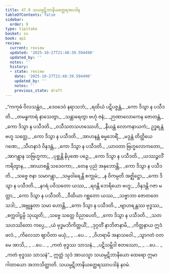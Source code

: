 ```yaml
---
title: 47.9 သယမ္ပဋိဘာနိယတ္ထေရအပဒါန
tableOfContents: false
sidebar:
  order: 9
type: tipitaka
basket: su
book: ap1
review:
  current: review
  updated: '2025-10-27T21:48:39.594490'
  updated_by: ''
  notes: ''
  history:
  - state: review
    date: '2025-10-27T21:48:39.594490'
    updated_by: ''
    notes: ''
    previous_state: draft
---
```



<ReviewStatus review={frontmatter.review} showDetails={true} />

<HypothesisAnnotation frontmatter={frontmatter} />

<DynamicBreadcrumb />

<Division number="45" book="ap1" e="ch" v="20" p="432">

<Paragraph number="6030" type="verses" book="ap1">
_“ကကုဓံ ဝိလသန္တံဝ,_  
_ဒေဝဒေဝံ နရာသဘံ;_  
_ရထိယံ ပဋိပဇ္ဇန္တံ,_  
_ကော ဒိသွာ န ပသီဒတိ._  

</Paragraph>

</Division>
<Division number="46" book="ap1" e="ch" v="20" p="433">

<Paragraph number="6031" type="verses" book="ap1">
_တမန္ဓကာရံ နာသေတွာ,_  
_သန္တာရေတွာ ဗဟုံ ဇနံ;_  
_ဉာဏာလောကေန ဇောတန္တံ,_  
_ကော ဒိသွာ န ပသီဒတိ._  

</Paragraph>

</Division>
<Division number="47" book="ap1" e="ch" v="20" p="433">

<Paragraph number="6032" type="verses" book="ap1">
_ဝသီသတသဟဿေဟိ,_  
_နီယန္တံ လောကနာယကံ;_  
ဥဒ္ဓရန္တံ ဗဟူ သတ္တေ,_  
_ကော ဒိသွာ န ပသီဒတိ._  

</Paragraph>

</Division>
<Division number="48" book="ap1" e="ch" v="20" p="433">

<Paragraph number="6033" type="verses" book="ap1">
_အာဟနန္တံ ဓမ္မဘေရိံ,_  
_မဒ္ဒန္တံ တိတ္ထိယေ ဂဏေ;_  
_သီဟနာဒံ ဝိနဒန္တံ,_  
_ကော ဒိသွာ န ပသီဒတိ._  

</Paragraph>

</Division>
<Division number="49" book="ap1" e="ch" v="20" p="433">

<Paragraph number="6034" type="verses" book="ap1">
_ယာဝတာ ဗြဟ္မလောကတော,_  
_အာဂန္တွာန သဗြဟ္မကာ;_  
_ပုစ္ဆန္တိ နိပုဏေ ပဉှေ,_  
_ကော ဒိသွာ န ပသီဒတိ._  

</Paragraph>

</Division>
<Division number="50" book="ap1" e="ch" v="20" p="433">

<Paragraph number="6035" type="verses" book="ap1">
_ယဿဉ္ဇလိံ ကရိတွာန,_  
_အာယာစန္တိ သဒေဝကာ;_  
_တေန ပုညံ အနုဘောန္တိ,_  
_ကော ဒိသွာ န ပသီဒတိ._  

</Paragraph>

</Division>
<Division number="51" book="ap1" e="ch" v="20" p="433">

<Paragraph number="6036" type="verses" book="ap1">
_သဗ္ဗေ ဇနာ သမာဂန္တွာ,_  
_သမ္ပဝါရေန္တိ စက္ခုမံ;_  
_န ဝိကမ္ပတိ အဇ္ဈိဋ္ဌော,_  
_ကော ဒိသွာ န ပသီဒတိ._  

</Paragraph>

</Division>
<Division number="52" book="ap1" e="ch" v="20" p="433">

<Paragraph number="6037" type="verses" book="ap1">
_နဂရံ ပဝိသတော ယဿ,_  
_ရဝန္တိ ဘေရိယော ဗဟူ;_  
_ဝိနဒန္တိ ဂဇာ မတ္တာ,_  
_ကော ဒိသွာ န ပသီဒတိ._  

</Paragraph>

</Division>
<Division number="53" book="ap1" e="ch" v="20" p="433">

<Paragraph number="6038" type="verses" book="ap1">
_ဝီထိယာ ဂစ္ဆတော ယဿ,_  
_သဗ္ဗာဘာ ဇောတတေ သဒါ;_  
_အဗ္ဘုန္နတာ သမာ ဟောန္တိ,_  
_ကော ဒိသွာ န ပသီဒတိ._  

</Paragraph>

</Division>
<Division number="54" book="ap1" e="ch" v="20" p="433">

<Paragraph number="6039" type="verses" book="ap1">
_ဗျာဟရန္တဿ ဗုဒ္ဓဿ,_  
_စက္ကဝါဠမ္ပိ သုယျတိ;_  
_သဗ္ဗေ သတ္တေ ဝိညာပေတိ,_  
_ကော ဒိသွာ န ပသီဒတိ._  

</Paragraph>

</Division>
<Division number="55" book="ap1" e="ch" v="20" p="433">

<Paragraph number="6040" type="verses" book="ap1">
_သတသဟဿိတော ကပ္ပေ,_  
_ယံ ဗုဒ္ဓမဘိကိတ္တယိံ;_  
_ဒုဂ္ဂတိံ နာဘိဇာနာမိ,_  
_ကိတ္တနာယ ဣဒံ ဖလံ._  

</Paragraph>

</Division>
<Division number="56" book="ap1" e="ch" v="20" p="433">

<Paragraph number="6041" type="verses" book="ap1">
_ကိလေသာ ဈာပိတာ မယှံ,_  
_ …ပေ… _  
_ဝိဟရာမိ အနာသဝေါ._  

</Paragraph>

</Division>
<Division number="57" book="ap1" e="ch" v="20" p="433">

<Paragraph number="6042" type="verses" book="ap1">
_သွာဂတံ ဝတ မေ အာသိ,_  
_ …ပေ… _  
_ကတံ ဗုဒ္ဓဿ သာသနံ._  

</Paragraph>

</Division>
<Division number="58" book="ap1" e="ch" v="20" p="433">

<Paragraph number="6043" type="verses" book="ap1">
_ပဋိသမ္ဘိဒါ စတဿော,_  
_ …ပေ… _  
_ကတံ ဗုဒ္ဓဿ သာသနံ”._  

</Paragraph>

<Paragraph number="6044" book="ap1">
ဣတ္ထံ သုဒံ အာယသ္မာ သယမ္ပဋိဘာနိယော ထေရော ဣမာ ဂါထာယော အဘာသိတ္ထာတိ.

</Paragraph>
</Division>

<Paragraph number="6045" type="center" book="ap1">
သယမ္ပဋိဘာနိယတ္ထေရဿာပဒါနံ နဝမံ.
</Paragraph>